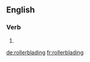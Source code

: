 ==English==

===Verb===
{{head|en|present participle}}

# {{present participle of|rollerblade|lang=en}}

[[de:rollerblading]]
[[fr:rollerblading]]